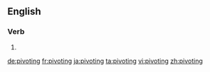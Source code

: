 ==English==

===Verb===
{{head|en}}

# {{present participle of|pivot}}

[[de:pivoting]]
[[fr:pivoting]]
[[ja:pivoting]]
[[ta:pivoting]]
[[vi:pivoting]]
[[zh:pivoting]]